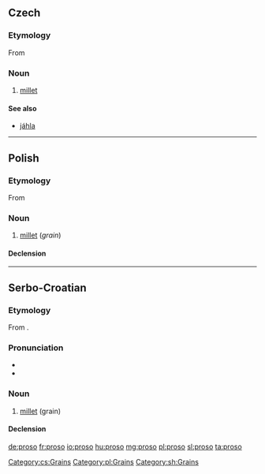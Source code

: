 ==Czech==

===Etymology===
From {{etyl|sla-pro|cs}} {{recons|proso|lang=sla-pro}}

===Noun===
{{cs-noun|g=n}}

# [[millet]] {{gloss|grain}}

====See also====
* [[jáhla]] {{f}}

[[Category:cs:Grains]]

----

==Polish==

===Etymology===
From {{etyl|sla-pro|pl}} {{recons|proso|lang=sla-pro}}

===Noun===
{{pl-noun|n}}

# [[millet]] (''grain'')

====Declension====
{{pl-decl-noun-sing
|proso
|prosa
|prosu
|proso
|prosem
|prosie
|proso
}}

[[Category:pl:Grains]]

----

==Serbo-Croatian==

===Etymology===
From {{etyl|sla-pro|sh}} {{recons|proso|lang=sla-pro}}.

===Pronunciation===
* {{IPA|/prôso/|lang=sh}}
* {{hyphenation|pro|so}}

===Noun===
{{sh-noun|g=n|head=prȍso|r|просо|про̏со}}

# [[millet]] (grain)

====Declension====
{{sh-decl-noun-unc
|proso
|prosa
|prosu
|proso
|proso
|prosu
|prosom
}}

[[Category:sh:Grains]]

[[de:proso]]
[[fr:proso]]
[[io:proso]]
[[hu:proso]]
[[mg:proso]]
[[pl:proso]]
[[sl:proso]]
[[ta:proso]]